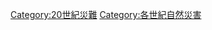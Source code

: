 {{Commons category|20th-century natural disasters}}

[[Category:20世紀災難|Category:20世紀災難]]
[[Category:各世紀自然災害|Category:各世紀自然災害]]